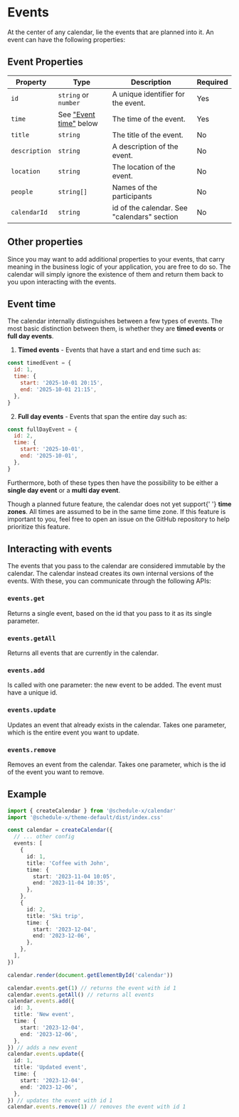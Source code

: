 # Events

At the center of any calendar, lie the events that are planned into it. An
event can have the following properties:

## Event Properties

| Property      | Type                                  | Description                                 | Required |
| ------------- | ------------------------------------- | ------------------------------------------- | -------- |
| `id`          | `string` or `number`                  | A unique identifier for the event.          | Yes      |
| `time`        | See ["Event time"](#event-time) below | The time of the event.                      | Yes      |
| `title`       | `string`                              | The title of the event.                     | No       |
| `description` | `string`                              | A description of the event.                 | No       |
| `location`    | `string`                              | The location of the event.                  | No       |
| `people`      | `string[]`                            | Names of the participants                   | No       |
| `calendarId`  | `string`                              | id of the calendar. See "calendars" section | No       |

## Other properties

Since you may want to add additional properties to your events, that carry meaning in the business logic of your
application, you are free to do so. The calendar will simply ignore the existence of them and return them back to
you upon interacting with the events.

## Event time

The calendar internally distinguishes between a few types of events. The most basic distinction between them, is
whether they are **timed events** or **full day events**.

1. **Timed events** - Events that have a start and end time such as:

```js
const timedEvent = {
  id: 1,
  time: {
    start: '2025-10-01 20:15',
    end: '2025-10-01 21:15',
  },
}
```

2. **Full day events** - Events that span the entire day such as:

```js
const fullDayEvent = {
  id: 2,
  time: {
    start: '2025-10-01',
    end: '2025-10-01',
  },
}
```

Furthermore, both of these types then have the possibility to be either a **single day event** or a **multi day event**.


<Callout type="info">
  Though a planned future feature, the calendar does not yet support{' '}
  <b>time zones</b>. All times are assumed to be in the same time zone. If this
  feature is important to you, feel free to open an issue on the GitHub
  repository to help prioritize this feature.
</Callout>

## Interacting with events

The events that you pass to the calendar are considered immutable by the calendar. The calendar instead creates its
own internal versions of the events. With these, you can communicate through the following APIs:

### `events.get`

Returns a single event, based on the id that you pass to it as its single parameter.

### `events.getAll`

Returns all events that are currently in the calendar.

### `events.add`

Is called with one parameter: the new event to be added. The event must have a unique id.

### `events.update`

Updates an event that already exists in the calendar. Takes one parameter, which is the entire event you want to update.

### `events.remove`

Removes an event from the calendar. Takes one parameter, which is the id of the event you want to remove.

## Example

```ts
import { createCalendar } from '@schedule-x/calendar'
import '@schedule-x/theme-default/dist/index.css'

const calendar = createCalendar({
  // ... other config
  events: [
    {
      id: 1,
      title: 'Coffee with John',
      time: {
        start: '2023-11-04 10:05',
        end: '2023-11-04 10:35',
      },
    },
    {
      id: 2,
      title: 'Ski trip',
      time: {
        start: '2023-12-04',
        end: '2023-12-06',
      },
    },
  ],
})

calendar.render(document.getElementById('calendar'))

calendar.events.get(1) // returns the event with id 1
calendar.events.getAll() // returns all events
calendar.events.add({
  id: 3,
  title: 'New event',
  time: {
    start: '2023-12-04',
    end: '2023-12-06',
  },
}) // adds a new event
calendar.events.update({
  id: 1,
  title: 'Updated event',
  time: {
    start: '2023-12-04',
    end: '2023-12-06',
  },
}) // updates the event with id 1
calendar.events.remove(1) // removes the event with id 1
```
